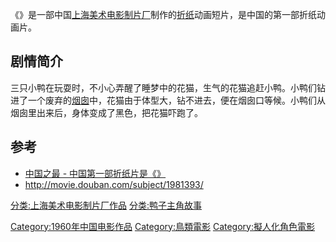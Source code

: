 {{expand|time=2013-08-31T10:16:15+00:00}}
{{refimprove|time=2013-08-31T10:16:15+00:00}}
{{Infobox Film
|片名          = {{PAGENAMEBASE}}
|其他名称      = 
|图像          = 
|图像说明      = 
|导演          = [[虞哲光|虞哲光]]
|监制          = 
|制片          = 
|编剧          = [[虞哲光|虞哲光]]
|剧本          = 
|故事          = 
|原著          = 
|旁白          = 
|统筹          = 
|主演          = 
|分级          = 
|副标题        = 
|主题曲        = 
|片头曲        = 
|片尾曲        = 
|配乐          = 
|摄影          = [[钟立人|钟立人]]
|剪辑          = 
|制片商        = [[上海美术电影制片厂|上海美术电影制片厂]]
|发行商        = 
|上映日期      = 1960年
|发行日期      = 
|片长          = 8分钟
|产地          = {{CHNML}}
|语言          = 
|官方网站      = 
|预算          = 
|票房          = 
|前集          = 
|续集          = 
|中国大陆片名  = 
|香港片名      = 
|澳门片名      = 
|台湾片名      = 
|新马片名      = 
|sarft_id    = <!-- 公映许可号码 -->
|amg_id      = <!-- AMG（All Media Guide）ID -->
|imdb_id     = <!-- IMDB（互联网电影数据库）ID -->
}}
《'''{{PAGENAMEBASE}}'''》是一部中国[[上海美术电影制片厂|上海美术电影制片厂]]制作的[[折纸|折纸]]动画短片，是中国的第一部折纸动画片。

==剧情简介==
三只小鸭在玩耍时，不小心弄醒了睡梦中的花猫，生气的花猫追赶小鸭。小鸭们钻进了一个废弃的[[烟囱|烟囱]]中，花猫由于体型大，钻不进去，便在烟囱口等候。小鸭们从烟囱里出来后，身体变成了黑色，把花猫吓跑了。

==参考==
*[https://web.archive.org/web/20160305215053/http://do1do2.com.cn/chinasmost/archives/684 中国之最 - 中国第一部折纸片是《{{PAGENAMEBASE}}》]
*http://movie.douban.com/subject/1981393/ {{Wayback|url=http://movie.douban.com/subject/1981393/ |date=20110426101718 }}

{{上海美术电影制片厂1960年代作品}}

[[Category:1960年中国电影作品|Category:1960年中国电影作品]]
[[分类:上海美术电影制片厂作品|分类:上海美术电影制片厂作品]]
[[分类:鸭子主角故事|分类:鸭子主角故事]]
[[Category:鳥類電影|Category:鳥類電影]]
[[Category:擬人化角色電影|Category:擬人化角色電影]]